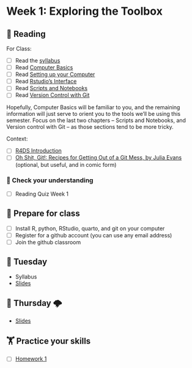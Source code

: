 # Week 1: Exploring the Toolbox

## 📖 Reading

For Class: 

- [ ] Read the [syllabus](../syllabus.qmd)
- [ ] Read [Computer Basics](https://srvanderplas.github.io/stat-computing-r-python/part-tools/01-computer-basics.html)
- [ ] Read [Setting up your Computer](https://srvanderplas.github.io/stat-computing-r-python/part-tools/02-setting-up-computer.html)
- [ ] Read [Rstudio’s Interface](https://srvanderplas.github.io/stat-computing-r-python/part-tools/03-Rstudio-interface.html)
- [ ] Read [Scripts and Notebooks](https://srvanderplas.github.io/stat-computing-r-python/part-tools/04-scripts-notebooks.html)
- [ ] Read [Version Control with Git](https://srvanderplas.github.io/stat-computing-r-python/part-tools/05-git-and-github.html)

Hopefully, Computer Basics will be familiar to you, and the remaining information will just serve to orient you to the tools we’ll be using this semester. Focus on the last two chapters – Scripts and Notebooks, and Version control with Git – as those sections tend to be more tricky.

Context: 

- [ ] [R4DS Introduction](https://r4ds.hadley.nz/intro.html)
- [ ] [Oh Shit, Git!: Recipes for Getting Out of a Git Mess, by Julia Evans](https://unl.alma.exlibrisgroup.com/leganto/public/01UON_LINC/citation/16972919150006387?auth=SAML) (optional, but useful, and in comic form)

### 🎯 Check your understanding

- [ ] Reading Quiz Week 1

## 🥣 Prepare for class

- [ ] Install R, python, RStudio, quarto, and git on your computer
- [ ] Register for a github account (you can use any email address)
- [ ] Join the github classroom

## 🌮 Tuesday

- Syllabus
- [Slides](../slides/01a-intro.qmd)

## 🔨️ Thursday 🌩

- [Slides](../slides/01b-intro.qmd)

##  🏋️ Practice your skills

- [ ] [Homework 1](../homework/01.qmd)

